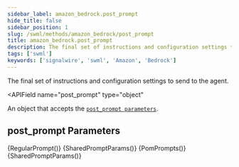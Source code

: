 ```yaml
---
sidebar_label: amazon_bedrock.post_prompt
hide_title: false
sidebar_position: 1
slug: /swml/methods/amazon_bedrock/post_prompt
title: amazon_bedrock.post_prompt
description: The final set of instructions and configuration settings to send to the Amazon Bedrock agent.
tags: ['swml']
keywords: ['signalwire', 'swml', 'Amazon', 'Bedrock']
---
```



The final set of instructions and configuration settings to send to the agent.

<APIField
  name="post_prompt"
  type="object"
>
  An object that accepts the [`post_prompt parameters`](#post_prompt-parameters).
</APIField>

## **post_prompt Parameters**

<Tabs>
    <TabItem value="regular-prompt" label="Regular Prompt">
        {RegularPrompt()}
        {SharedPromptParams()}
    </TabItem>
    <TabItem value="pom-prompts" label="POM Prompts">
        {PomPrompts()}
        {SharedPromptParams()}
    </TabItem>
</Tabs>